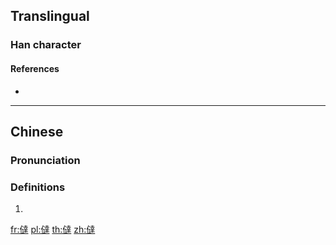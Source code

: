 {{also|達|𠉂}}
==Translingual==

===Han character===
{{Han char|rn=9|rad=人|as=13|sn=15|four=|canj=OYGQ|ids=⿰亻達}}

====References====
* {{Han ref|kx=0119.010|hdz=10217.020|uh=3493|ud=13459}}

----

==Chinese==
{{zh-forms|s=𠉂}}

===Pronunciation===
{{zh-pron
|m=tà
|c=taat3
|h=
|md=
|mn=
|w=
|mc=y
|oc=
|cat=
}}

===Definitions===
{{zh-hanzi}}

# {{zh-only used in|佻㒓}}

[[fr:㒓]]
[[pl:㒓]]
[[th:㒓]]
[[zh:㒓]]